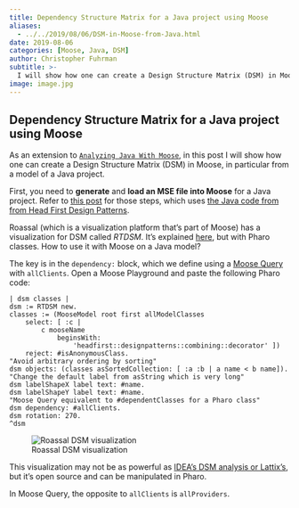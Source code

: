 ```yaml
---
title: Dependency Structure Matrix for a Java project using Moose
aliases: 
  - ../../2019/08/06/DSM-in-Moose-from-Java.html
date: 2019-08-06
categories: [Moose, Java, DSM]
author: Christopher Fuhrman
subtitle: >-
  I will show how one can create a Design Structure Matrix (DSM) in Moose, in particular from a model of a Java project. 
image: image.jpg
---
```


## Dependency Structure Matrix for a Java project using Moose

As an extension to [`Analyzing Java With Moose`](../analyzing-java-with-moose/index.qmd), in this post I will show how one can create a Design Structure Matrix (DSM) in Moose, in particular from a model of a Java project.

First, you need to **generate** and **load an MSE file into Moose** for a Java project. Refer to [this post](../analyzing-java-with-moose/index.qmd) for those steps, which uses [the Java code from from Head First Design Patterns](https://github.com/bethrobson/Head-First-Design-Patterns).

Roassal (which is a visualization platform that's part of Moose) has a visualization for DSM called *RTDSM*.
It's explained [here](http://forum.world.st/DSM-td4842409.html), but with Pharo classes.
How to use it with Moose on a Java model?

The key is in the `dependency:` block, which we define using a [Moose Query](https://moosequery.ferlicot.fr/) with `allClients`.
Open a Moose Playground and paste the following Pharo code:

```smalltalk
| dsm classes |
dsm := RTDSM new.
classes := (MooseModel root first allModelClasses
	select: [ :c | 
		c mooseName
			beginsWith: 
				'headfirst::designpatterns::combining::decorator' ])
	reject: #isAnonymousClass.
"Avoid arbitrary ordering by sorting"
dsm objects: (classes asSortedCollection: [ :a :b | a name < b name]).
"Change the default label from asString which is very long"
dsm labelShapeX label text: #name.
dsm labelShapeY label text: #name.
"Moose Query equivalent to #dependentClasses for a Pharo class"
dsm dependency: #allClients.
dsm rotation: 270.
^dsm
```

![Roassal DSM visualization](RTDSM.gif)

This visualization may not be as powerful as [IDEA's DSM analysis or Lattix's](https://blog.jetbrains.com/idea/2008/01/intellij-idea-dependency-analysis-with-dsm/), but it's open source and can be manipulated in Pharo.

In Moose Query, the opposite to `allClients` is `allProviders`.

